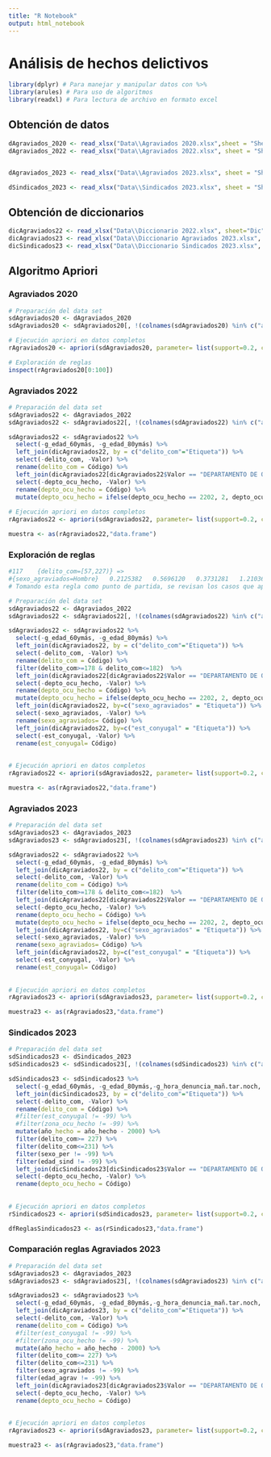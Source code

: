 ```yaml
---
title: "R Notebook"
output: html_notebook
---
```


# Análisis de hechos delictivos
```r
library(dplyr) # Para manejar y manipular datos con %>%
library(arules) # Para uso de algoritmos
library(readxl) # Para lectura de archivo en formato excel
```


## Obtención de datos
```r

dAgraviados_2020 <- read_xlsx("Data\\Agraviados 2020.xlsx",sheet = "Sheet1")
dAgraviados_2022 <- read_xlsx("Data\\Agraviados 2022.xlsx", sheet = "Sheet1")


dAgraviados_2023 <- read_xlsx("Data\\Agraviados 2023.xlsx", sheet = "Sheet1")

dSindicados_2023 <- read_xlsx("Data\\Sindicados 2023.xlsx", sheet = "Sheet1")


```

## Obtención de diccionarios
```r
dicAgraviados22 <- read_xlsx("Data\\Diccionario 2022.xlsx", sheet="Dic")
dicAgraviados23 <- read_xlsx("Data\\Diccionario Agraviados 2023.xlsx", sheet="Dic")
dicSindicados23 <- read_xlsx("Data\\Diccionario Sindicados 2023.xlsx", sheet="Dic")
```

## Algoritmo Apriori

### Agraviados 2020
```r
# Preparación del data set
sdAgraviados20 <- dAgraviados_2020
sdAgraviados20 <- sdAgraviados20[, !(colnames(sdAgraviados20) %in% c("año_denuncia"))]

# Ejecución apriori en datos completos
rAgraviados20 <- apriori(sdAgraviados20, parameter= list(support=0.2, confidence=0.5))

```
```r
# Exploración de reglas
inspect(rAgraviados20[0:100])
```

### Agraviados 2022
```r
# Preparación del data set
sdAgraviados22 <- dAgraviados_2022
sdAgraviados22 <- sdAgraviados22[, !(colnames(sdAgraviados22) %in% c("año_denuncia"))]

sdAgraviados22 <- sdAgraviados22 %>%
  select(-g_edad_60ymás, -g_edad_80ymás) %>%
  left_join(dicAgraviados22, by = c("delito_com"="Etiqueta")) %>%
  select(-delito_com, -Valor) %>%
  rename(delito_com = Código) %>%
  left_join(dicAgraviados22[dicAgraviados22$Valor == "DEPARTAMENTO DE OCURRENCIA",], by = c("depto_ocu_hecho" ="Etiqueta")) %>%
  select(-depto_ocu_hecho, -Valor) %>%
  rename(depto_ocu_hecho = Código) %>%
  mutate(depto_ocu_hecho = ifelse(depto_ocu_hecho == 2202, 2, depto_ocu_hecho))
  
# Ejecución apriori en datos completos
rAgraviados22 <- apriori(sdAgraviados22, parameter= list(support=0.2, confidence=0.5))

muestra <- as(rAgraviados22,"data.frame")
```

### Exploración de reglas
```r
#117	{delito_com=[57,227)} => 
#{sexo_agraviados=Hombre}	0.2125382	0.5696120	0.3731281	1.210362
# Tomando esta regla como punto de partida, se revisan los casos que aplican para este análisis y posteriomente se realia un análisis sobre estos.

# Preparación del data set
sdAgraviados22 <- dAgraviados_2022
sdAgraviados22 <- sdAgraviados22[, !(colnames(sdAgraviados22) %in% c("año_denuncia"))]

sdAgraviados22 <- sdAgraviados22 %>%
  select(-g_edad_60ymás, -g_edad_80ymás) %>%
  left_join(dicAgraviados22, by = c("delito_com"="Etiqueta")) %>%
  select(-delito_com, -Valor) %>%
  rename(delito_com = Código) %>%
  filter(delito_com>=178 & delito_com<=182)  %>%
  left_join(dicAgraviados22[dicAgraviados22$Valor == "DEPARTAMENTO DE OCURRENCIA",], by = c("depto_ocu_hecho" ="Etiqueta")) %>%
  select(-depto_ocu_hecho, -Valor) %>%
  rename(depto_ocu_hecho = Código) %>%
  mutate(depto_ocu_hecho = ifelse(depto_ocu_hecho == 2202, 2, depto_ocu_hecho)) %>%
  left_join(dicAgraviados22, by=c("sexo_agraviados" = "Etiqueta")) %>%
  select(-sexo_agraviados, -Valor) %>%
  rename(sexo_agraviados= Código) %>%
  left_join(dicAgraviados22, by=c("est_conyugal" = "Etiqueta")) %>%
  select(-est_conyugal, -Valor) %>%
  rename(est_conyugal= Código)
  
  
# Ejecución apriori en datos completos
rAgraviados22 <- apriori(sdAgraviados22, parameter= list(support=0.2, confidence=0.5))

muestra <- as(rAgraviados22,"data.frame")


```

### Agraviados 2023
```r
# Preparación del data set
sdAgraviados23 <- dAgraviados_2023
sdAgraviados23 <- sdAgraviados23[, !(colnames(sdAgraviados23) %in% c("año_denuncia"))]

sdAgraviados22 <- sdAgraviados22 %>%
  select(-g_edad_60ymás, -g_edad_80ymás) %>%
  left_join(dicAgraviados22, by = c("delito_com"="Etiqueta")) %>%
  select(-delito_com, -Valor) %>%
  rename(delito_com = Código) %>%
  filter(delito_com>=178 & delito_com<=182)  %>%
  left_join(dicAgraviados22[dicAgraviados22$Valor == "DEPARTAMENTO DE OCURRENCIA",], by = c("depto_ocu_hecho" ="Etiqueta")) %>%
  select(-depto_ocu_hecho, -Valor) %>%
  rename(depto_ocu_hecho = Código) %>%
  mutate(depto_ocu_hecho = ifelse(depto_ocu_hecho == 2202, 2, depto_ocu_hecho)) %>%
  left_join(dicAgraviados22, by=c("sexo_agraviados" = "Etiqueta")) %>%
  select(-sexo_agraviados, -Valor) %>%
  rename(sexo_agraviados= Código) %>%
  left_join(dicAgraviados22, by=c("est_conyugal" = "Etiqueta")) %>%
  select(-est_conyugal, -Valor) %>%
  rename(est_conyugal= Código)
  
  
# Ejecución apriori en datos completos
rAgraviados23 <- apriori(sdAgraviados23, parameter= list(support=0.2, confidence=0.5))

muestra23 <- as(rAgraviados23,"data.frame")
```

### Sindicados 2023
```r
# Preparación del data set
sdSindicados23 <- dSindicados_2023
sdSindicados23 <- sdSindicados23[, !(colnames(sdSindicados23) %in% c("año_denuncia"))]

sdSindicados23 <- sdSindicados23 %>%
  select(-g_edad_60ymás, -g_edad_80ymás,-g_hora_denuncia_mañ.tar.noch, -g_hora_denuncia,-día_denuncia,-zona_ocu_hecho, -núm_corre) %>%
  left_join(dicSindicados23, by = c("delito_com"="Etiqueta")) %>%
  select(-delito_com, -Valor) %>%
  rename(delito_com = Código) %>%
  #filter(est_conyugal != -99) %>%
  #filter(zona_ocu_hecho != -99) %>%
  mutate(año_hecho = año_hecho - 2000) %>%
  filter(delito_com>= 227) %>%
  filter(delito_com<=231) %>%
  filter(sexo_per != -99) %>%
  filter(edad_sind != -99) %>%
  left_join(dicSindicados23[dicSindicados23$Valor == "DEPARTAMENTO DE OCURRENCIA DEL HECHO",], by = c("depto_ocu_hecho" ="Etiqueta")) %>%
  select(-depto_ocu_hecho, -Valor) %>%
  rename(depto_ocu_hecho = Código) 
  
  
# Ejecución apriori en datos completos
rSindicados23 <- apriori(sdSindicados23, parameter= list(support=0.2, confidence=0.5))

dfReglasSindicados23 <- as(rSindicados23,"data.frame")
```
### Comparación reglas Agraviados 2023
```r
# Preparación del data set
sdAgraviados23 <- dAgraviados_2023
sdAgraviados23 <- sdAgraviados23[, !(colnames(sdAgraviados23) %in% c("año_denuncia"))]

sdAgraviados23 <- sdAgraviados23 %>%
  select(-g_edad_60ymás, -g_edad_80ymás,-g_hora_denuncia_mañ.tar.noch, -g_hora_denuncia,-día_denuncia,-zona_ocu_hecho, -núm_corre) %>%
  left_join(dicAgraviados23, by = c("delito_com"="Etiqueta")) %>%
  select(-delito_com, -Valor) %>%
  rename(delito_com = Código) %>%
  #filter(est_conyugal != -99) %>%
  #filter(zona_ocu_hecho != -99) %>%
  mutate(año_hecho = año_hecho - 2000) %>%
  filter(delito_com>= 227) %>%
  filter(delito_com<=231) %>%
  filter(sexo_agraviados != -99) %>%
  filter(edad_agrav != -99) %>%
  left_join(dicAgraviados23[dicAgraviados23$Valor == "DEPARTAMENTO DE OCURRENCIA DEL HECHO",], by = c("depto_ocu_hecho" ="Etiqueta")) %>%
  select(-depto_ocu_hecho, -Valor) %>%
  rename(depto_ocu_hecho = Código) 
  
  
# Ejecución apriori en datos completos
rAgraviados23 <- apriori(sdAgraviados23, parameter= list(support=0.2, confidence=0.5))

muestra23 <- as(rAgraviados23,"data.frame")
```

